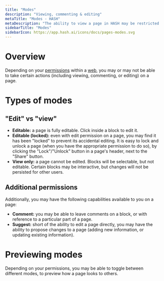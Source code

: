 ```yaml
---
title: "Modes"
description: "Viewing, commenting & editing"
metaTitle: "Modes - HASH"
metaDescription: "The ability to view a page in HASH may be restricted to a particular 'mode'. For example, you may have the right to comment on a page, but not edit it."
sidebarTitle: "Modes"
sidebarIcon: https://app.hash.ai/icons/docs/pages-modes.svg
---
```


# Overview

Depending on your [permissions](/guide/webs/permissions) within a [web](/guide/webs), you may or may not be able to take certain actions (including viewing, commenting, or editing) on a page.

# Types of modes

## "Edit" vs "view"

- **Editable:** a page is fully editable. Click inside a block to edit it.
- **Editable (locked):** even with edit permission on a page, you may find it has been "locked" to prevent its accidental editing. It is easy to lock and unlock a page (when you have the appropriate permission to do so), by clicking the "Lock"/"Unlock" button in a page's header, next to the "Share" button.
- **View only:** a page cannot be edited. Blocks will be selectable, but not editable. Certain blocks may be interactive, but changes will not be persisted for other users.

## Additional permissions

Additionally, you may have the following capabilities available to you on a page:

- **Comment:** you may be able to leave comments on a block, or with reference to a particular part of a page.
- **Suggest:** short of the ability to edit a page directly, you may have the ability to propose changes to a page (adding new information, or updating existing information).

# Previewing modes

Depending on your permissions, you may be able to toggle between different modes, to preview how a page looks to others.